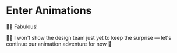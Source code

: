 # Enter Animations

<EpicVideo url="https://www.epicweb.dev/workshops/pixel-perfect-figma-to-tailwind/animation/adding-staggered-slide-up-animations/solution" />

👨‍💼 Fabulous!

👨‍💼 I won't show the design team just yet to keep the surprise — let's continue our animation adventure for now 🚀
